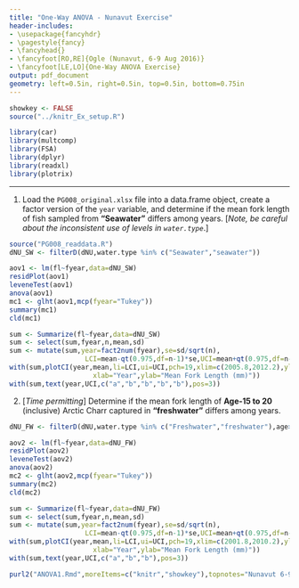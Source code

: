 ```yaml
---
title: "One-Way ANOVA - Nunavut Exercise"
header-includes:
- \usepackage{fancyhdr}
- \pagestyle{fancy}
- \fancyhead{}
- \fancyfoot[RO,RE]{Ogle (Nunavut, 6-9 Aug 2016)}
- \fancyfoot[LE,LO]{One-Way ANOVA Exercise}
output: pdf_document
geometry: left=0.5in, right=0.5in, top=0.5in, bottom=0.75in
---
```


```r
showkey <- FALSE
source("../knitr_Ex_setup.R")
```
```r
library(car)
library(multcomp)
library(FSA)
library(dplyr)
library(readxl)
library(plotrix)
```

----

1. Load the `PG008_original.xlsx` file into a data.frame object, create a factor version of the `year` variable, and determine if the mean fork length of fish sampled from **"Seawater"** differs among years.  [*Note, be careful about the inconsistent use of levels in `water.type`*.]
```r
source("PG008_readdata.R")
dNU_SW <- filterD(dNU,water.type %in% c("Seawater","seawater"))
```
```r
aov1 <- lm(fl~fyear,data=dNU_SW)
residPlot(aov1)
leveneTest(aov1)
anova(aov1)
mc1 <- glht(aov1,mcp(fyear="Tukey"))
summary(mc1)
cld(mc1)
```
```r
sum <- Summarize(fl~fyear,data=dNU_SW)
sum <- select(sum,fyear,n,mean,sd)
sum <- mutate(sum,year=fact2num(fyear),se=sd/sqrt(n),
                   LCI=mean-qt(0.975,df=n-1)*se,UCI=mean+qt(0.975,df=n-1)*se)
with(sum,plotCI(year,mean,li=LCI,ui=UCI,pch=19,xlim=c(2005.8,2012.2),ylim=c(590,790),
                     xlab="Year",ylab="Mean Fork Length (mm)"))
with(sum,text(year,UCI,c("a","b","b","b","b"),pos=3))
```

2. [*Time permitting*]  Determine if the mean fork length of **Age-15 to 20** (inclusive) Arctic Charr captured in **"freshwater"** differs among years.
```r
dNU_FW <- filterD(dNU,water.type %in% c("Freshwater","freshwater"),age>=15,age<=20)
```
```r
aov2 <- lm(fl~fyear,data=dNU_FW)
residPlot(aov2)
leveneTest(aov2)
anova(aov2)
mc2 <- glht(aov2,mcp(fyear="Tukey"))
summary(mc2)
cld(mc2)
```
```r
sum <- Summarize(fl~fyear,data=dNU_FW)
sum <- select(sum,fyear,n,mean,sd)
sum <- mutate(sum,year=fact2num(fyear),se=sd/sqrt(n),
                   LCI=mean-qt(0.975,df=n-1)*se,UCI=mean+qt(0.975,df=n-1)*se)
with(sum,plotCI(year,mean,li=LCI,ui=UCI,pch=19,xlim=c(2001.8,2010.2),ylim=c(640,760),
                     xlab="Year",ylab="Mean Fork Length (mm)"))
with(sum,text(year,UCI,c("a","b","b"),pos=3))
```

```r
purl2("ANOVA1.Rmd",moreItems=c("knitr","showkey"),topnotes="Nunavut 6-9-Aug-16")
```
